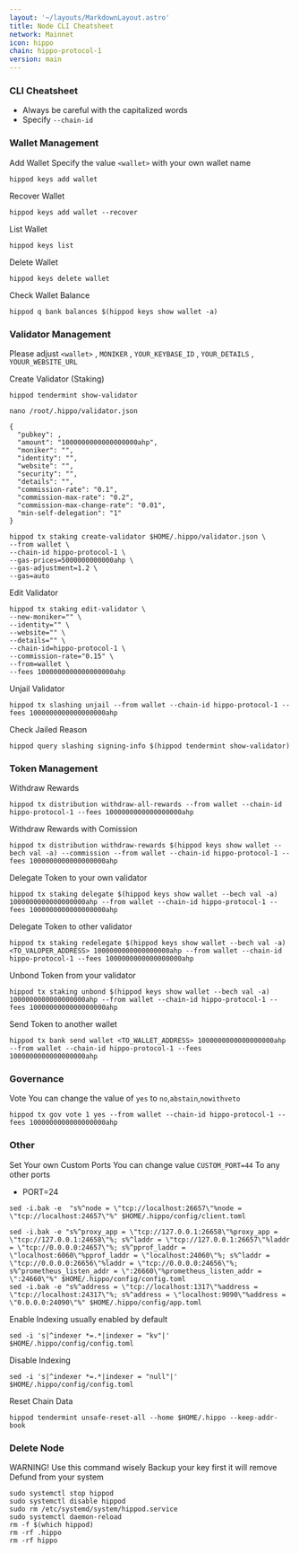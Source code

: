 ```yaml
---
layout: '~/layouts/MarkdownLayout.astro'
title: Node CLI Cheatsheet
network: Mainnet
icon: hippo
chain: hippo-protocol-1
version: main
---
```


### CLI Cheatsheet

- Always be careful with the capitalized words
- Specify `--chain-id`

### Wallet Management

Add Wallet
Specify the value `<wallet>` with your own wallet name

```
hippod keys add wallet
```

Recover Wallet
```
hippod keys add wallet --recover
```

List Wallet
```
hippod keys list
```

Delete Wallet
```
hippod keys delete wallet
```

Check Wallet Balance
```
hippod q bank balances $(hippod keys show wallet -a)
```

### Validator Management

Please adjust `<wallet>` , `MONIKER` , `YOUR_KEYBASE_ID` , `YOUR_DETAILS` , `YOUUR_WEBSITE_URL`

Create Validator (Staking)
```
hippod tendermint show-validator
```
```
nano /root/.hippo/validator.json
```
```
{
  "pubkey": ,
  "amount": "1000000000000000000ahp",
  "moniker": "",
  "identity": "",
  "website": "",
  "security": "",
  "details": "",
  "commission-rate": "0.1",
  "commission-max-rate": "0.2",
  "commission-max-change-rate": "0.01",
  "min-self-delegation": "1"
}
```
```
hippod tx staking create-validator $HOME/.hippo/validator.json \
--from wallet \
--chain-id hippo-protocol-1 \
--gas-prices=5000000000000ahp \
--gas-adjustment=1.2 \
--gas=auto
```


Edit Validator
```
hippod tx staking edit-validator \
--new-moniker="" \
--identity="" \
--website="" \
--details="" \
--chain-id=hippo-protocol-1 \
--commission-rate="0.15" \
--from=wallet \
--fees 1000000000000000000ahp
```

Unjail Validator
```
hippod tx slashing unjail --from wallet --chain-id hippo-protocol-1 --fees 1000000000000000000ahp
```

Check Jailed Reason
```
hippod query slashing signing-info $(hippod tendermint show-validator)
```

### Token Management

Withdraw Rewards
```
hippod tx distribution withdraw-all-rewards --from wallet --chain-id hippo-protocol-1 --fees 1000000000000000000ahp
```

Withdraw Rewards with Comission
```
hippod tx distribution withdraw-rewards $(hippod keys show wallet --bech val -a) --commission --from wallet --chain-id hippo-protocol-1 --fees 1000000000000000000ahp
```

Delegate Token to your own validator
```
hippod tx staking delegate $(hippod keys show wallet --bech val -a) 1000000000000000000ahp --from wallet --chain-id hippo-protocol-1 --fees 1000000000000000000ahp
```

Delegate Token to other validator
```
hippod tx staking redelegate $(hippod keys show wallet --bech val -a) <TO_VALOPER_ADDRESS> 1000000000000000000ahp --from wallet --chain-id hippo-protocol-1 --fees 1000000000000000000ahp
```

Unbond Token from your validator
```
hippod tx staking unbond $(hippod keys show wallet --bech val -a) 1000000000000000000ahp --from wallet --chain-id hippo-protocol-1 --fees 1000000000000000000ahp
```

Send Token to another wallet
```
hippod tx bank send wallet <TO_WALLET_ADDRESS> 1000000000000000000ahp --from wallet --chain-id hippo-protocol-1 --fees 1000000000000000000ahp
```

### Governance 

Vote
You can change the value of `yes` to `no`,`abstain`,`nowithveto`

```
hippod tx gov vote 1 yes --from wallet --chain-id hippo-protocol-1 --fees 1000000000000000000ahp
```

### Other

Set Your own Custom Ports
You can change value `CUSTOM_PORT=44` To any other ports

- PORT=24
```  
sed -i.bak -e  "s%^node = \"tcp://localhost:26657\"%node = \"tcp://localhost:24657\"%" $HOME/.hippo/config/client.toml
```
```
sed -i.bak -e "s%^proxy_app = \"tcp://127.0.0.1:26658\"%proxy_app = \"tcp://127.0.0.1:24658\"%; s%^laddr = \"tcp://127.0.0.1:26657\"%laddr = \"tcp://0.0.0.0:24657\"%; s%^pprof_laddr = \"localhost:6060\"%pprof_laddr = \"localhost:24060\"%; s%^laddr = \"tcp://0.0.0.0:26656\"%laddr = \"tcp://0.0.0.0:24656\"%; s%^prometheus_listen_addr = \":26660\"%prometheus_listen_addr = \":24660\"%" $HOME/.hippo/config/config.toml
sed -i.bak -e "s%^address = \"tcp://localhost:1317\"%address = \"tcp://localhost:24317\"%; s%^address = \"localhost:9090\"%address = \"0.0.0.0:24090\"%" $HOME/.hippo/config/app.toml
```

Enable Indexing usually enabled by default
```
sed -i 's|^indexer *=.*|indexer = "kv"|' $HOME/.hippo/config/config.toml
```

Disable Indexing
```
sed -i 's|^indexer *=.*|indexer = "null"|' $HOME/.hippo/config/config.toml
```

Reset Chain Data
```
hippod tendermint unsafe-reset-all --home $HOME/.hippo --keep-addr-book
```

### Delete Node

WARNING! Use this command wisely 
Backup your key first it will remove Defund from your system

```
sudo systemctl stop hippod
sudo systemctl disable hippod
sudo rm /etc/systemd/system/hippod.service
sudo systemctl daemon-reload
rm -f $(which hippod)
rm -rf .hippo
rm -rf hippo
```
